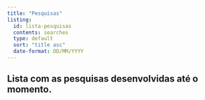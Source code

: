 ---
title: "Pesquisas"
listing: 
  id: lista-pesquisas
  contents: searches
  type: default
  sort: "title asc"
  date-format: DD/MM/YYYY
---

## Lista com as pesquisas desenvolvidas até o momento.

::: {#lista-pesquisas}
:::